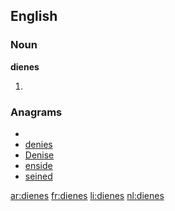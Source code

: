 ==English==

===Noun===
'''dienes'''

# {{plural of|[[diene]]}}

===Anagrams===
* {{alphagram|deeins}}
* [[denies#English|denies]]
* [[Denise#English|Denise]]
* [[enside#English|enside]]
* [[seined#English|seined]]

[[ar:dienes]]
[[fr:dienes]]
[[li:dienes]]
[[nl:dienes]]